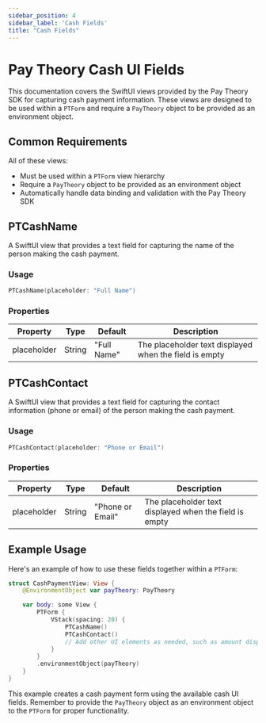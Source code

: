```yaml
---
sidebar_position: 4
sidebar_label: 'Cash Fields'
title: "Cash Fields"
---
```


# Pay Theory Cash UI Fields

This documentation covers the SwiftUI views provided by the Pay Theory SDK for capturing cash payment information. These views are designed to be used within a `PTForm` and require a `PayTheory` object to be provided as an environment object.

## Common Requirements

All of these views:
- Must be used within a `PTForm` view hierarchy
- Require a `PayTheory` object to be provided as an environment object
- Automatically handle data binding and validation with the Pay Theory SDK

## PTCashName

A SwiftUI view that provides a text field for capturing the name of the person making the cash payment.

### Usage

```swift
PTCashName(placeholder: "Full Name")
```

### Properties

| Property | Type | Default | Description |
|----------|------|---------|-------------|
| placeholder | String | "Full Name" | The placeholder text displayed when the field is empty |

## PTCashContact

A SwiftUI view that provides a text field for capturing the contact information (phone or email) of the person making the cash payment.

### Usage

```swift
PTCashContact(placeholder: "Phone or Email")
```

### Properties

| Property | Type | Default | Description |
|----------|------|---------|-------------|
| placeholder | String | "Phone or Email" | The placeholder text displayed when the field is empty |

## Example Usage

Here's an example of how to use these fields together within a `PTForm`:

```swift
struct CashPaymentView: View {
    @EnvironmentObject var payTheory: PayTheory

    var body: some View {
        PTForm {
            VStack(spacing: 20) {
                PTCashName()
                PTCashContact()
                // Add other UI elements as needed, such as amount display or submit button
            }
        }
        .environmentObject(payTheory)
    }
}
```

This example creates a cash payment form using the available cash UI fields. Remember to provide the `PayTheory` object as an environment object to the `PTForm` for proper functionality.

